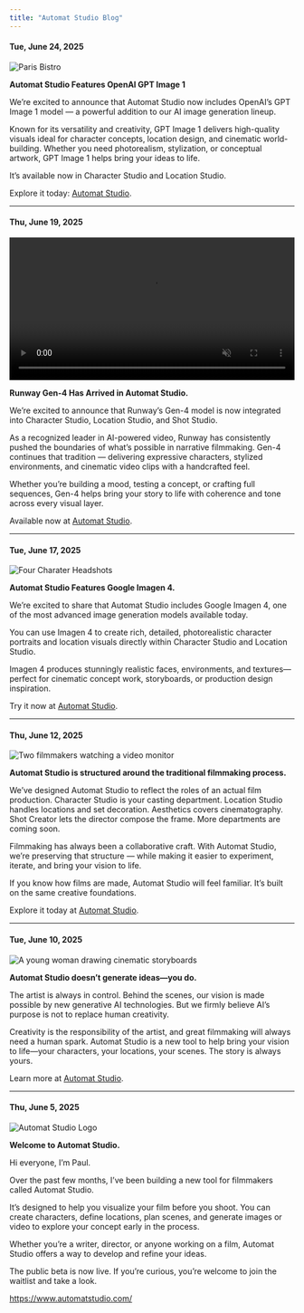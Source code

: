 ```yaml
---
title: "Automat Studio Blog"
---
```


#### Tue, June 24, 2025

![Paris Bistro](/images/blog/june-24-2025.webp)

**Automat Studio Features OpenAI GPT Image 1**

We’re excited to announce that Automat Studio now includes OpenAI’s GPT Image 1 model — a powerful addition to our AI image generation lineup.

Known for its versatility and creativity, GPT Image 1 delivers high-quality visuals ideal for character concepts, location design, and cinematic world-building. Whether you need photorealism, stylization, or conceptual artwork, GPT Image 1 helps bring your ideas to life.

It’s available now in Character Studio and Location Studio.

Explore it today: [Automat Studio](https://automatstudio.com).

---

#### Thu, June 19, 2025

<video width="100%" controls muted loop preload="metadata">
  <source src="/images/blog/june-19-2025.mp4" type="video/mp4" />
  Your browser does not support the video tag.
</video>

**Runway Gen-4 Has Arrived in Automat Studio.**

We’re excited to announce that Runway’s Gen-4 model is now integrated into Character Studio, Location Studio, and Shot Studio.

As a recognized leader in AI-powered video, Runway has consistently pushed the boundaries of what’s possible in narrative filmmaking. Gen-4 continues that tradition — delivering expressive characters, stylized environments, and cinematic video clips with a handcrafted feel.

Whether you’re building a mood, testing a concept, or crafting full sequences, Gen-4 helps bring your story to life with coherence and tone across every visual layer.

Available now at [Automat Studio](https://automatstudio.com).

---

#### Tue, June 17, 2025

![Four Charater Headshots](/images/blog/june-17-2025.webp)

**Automat Studio Features Google Imagen 4.**

We’re excited to share that Automat Studio includes Google Imagen 4, one of the most advanced image generation models available today.

You can use Imagen 4 to create rich, detailed, photorealistic character portraits and location visuals directly within Character Studio and Location Studio.

Imagen 4 produces stunningly realistic faces, environments, and textures—perfect for cinematic concept work, storyboards, or production design inspiration.

Try it now at [Automat Studio](https://automatstudio.com).

---

#### Thu, June 12, 2025

![Two filmmakers watching a video monitor](/images/blog/june-12-2025.webp)

**Automat Studio is structured around the traditional filmmaking process.**

We’ve designed Automat Studio to reflect the roles of an actual film production. Character Studio is your casting department. Location Studio handles locations and set decoration. Aesthetics covers cinematography. Shot Creator lets the director compose the frame. More departments are coming soon.

Filmmaking has always been a collaborative craft. With Automat Studio, we’re preserving that structure — while making it easier to experiment, iterate, and bring your vision to life.

If you know how films are made, Automat Studio will feel familiar. It’s built on the same creative foundations.

Explore it today at [Automat Studio](https://automatstudio.com).

---

#### Tue, June 10, 2025

![A young woman drawing cinematic storyboards](/images/blog/june-10-2025.webp)

**Automat Studio doesn’t generate ideas—you do.**

The artist is always in control. Behind the scenes, our vision is made possible by new generative AI technologies. But we firmly believe AI’s purpose is not to replace human creativity.

Creativity is the responsibility of the artist, and great filmmaking will always need a human spark. Automat Studio is a new tool to help bring your vision to life—your characters, your locations, your scenes. The story is always yours.

Learn more at [Automat Studio](https://automatstudio.com).

---

#### Thu, June 5, 2025

![Automat Studio Logo](/images/blog/june-5-2025.webp)

**Welcome to Automat Studio.**

Hi everyone, I’m Paul.

Over the past few months, I’ve been building a new tool for filmmakers called Automat Studio.

It’s designed to help you visualize your film before you shoot. You can create characters, define locations, plan scenes, and generate images or video to explore your concept early in the process.

Whether you’re a writer, director, or anyone working on a film, Automat Studio offers a way to develop and refine your ideas.

The public beta is now live. If you’re curious, you’re welcome to join the waitlist and take a look.

https://www.automatstudio.com/